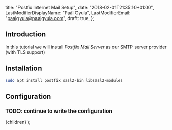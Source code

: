 
  title: "Postfix Internet Mail Setup",
  date: "2018-02-01T21:35:10+01:00",
  LastModifierDisplayName: "Paál Gyula",
  LastModifierEmail: "paalgyula@paalgyula.com",
  draft: true,
};

## Introduction

In this tutorial we will install *Postfix Mail Server* as our SMTP server provider (with TLS support)

## Installation

```bash
sudo apt install postfix sasl2-bin libsasl2-modules
```

## Configuration

### TODO: continue to write the configuration

  <TutorialLayout meta={meta}>{children}</TutorialLayout>
);
